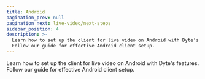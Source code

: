 ```yaml
---
title: Android
pagination_prev: null
pagination_next: live-video/next-steps
sidebar_position: 4
description: >-
  Learn how to set up the client for live video on Android with Dyte's features.
  Follow our guide for effective Android client setup.
---
```


Learn how to set up the client for live video on Android with Dyte's features.
Follow our guide for effective Android client setup.
